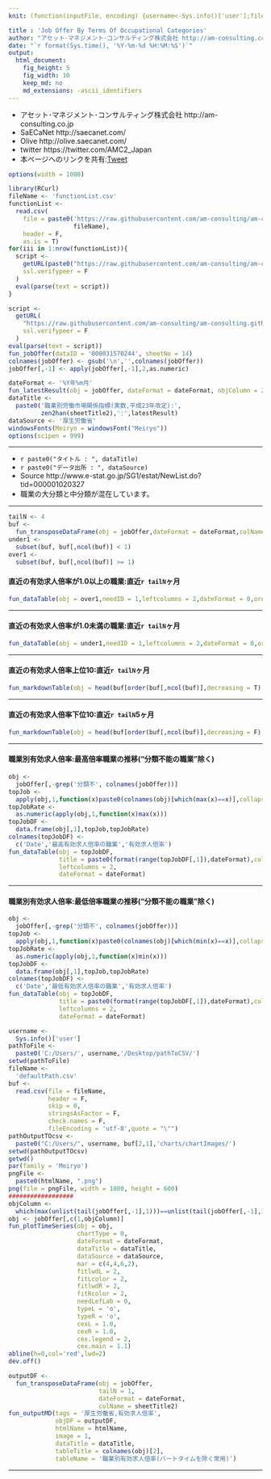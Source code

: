 ```yaml
---
knit: (function(inputFile, encoding) {username<-Sys.info()['user'];fileName<-'defaultPath.csv';pathToFile <-paste0('C:/Users/', username,'/Desktop/pathToCSV/');setwd(pathToFile);buf0<-read.csv(fileName,header = F,skip = 0,stringsAsFactor = F,check.names = F,fileEncoding = 'utf-8');timeStamp<-format(Sys.time(),'%Y%m%d%H%M%S');htmlName<-'JobOfferByTermsOfOccupationalCategories';rmarkdown::render(inputFile, encoding = encoding, output_file = paste0('C:/Users/',username,buf0[2,1],'charts/','am-consulting.co.jp-',htmlName,'.html')) })

title : 'Job Offer By Terms Of Occupational Categories'
author: "アセット･マネジメント･コンサルティング株式会社 http://am-consulting.co.jp"
date: "`r format(Sys.time(), '%Y-%m-%d %H:%M:%S')`"
output: 
  html_document:
    fig_height: 5
    fig_width: 10
    keep_md: no
    md_extensions: -ascii_identifiers
---
```

<link href="http://knowledgevault.saecanet.com/components/rmarkdown-html.css" rel="stylesheet">
<style>.main-container {max-width : 1000px;}</style>
<script src="http://knowledgevault.saecanet.com/components/JavascriptCode.js"></script>

- アセット･マネジメント･コンサルティング株式会社 http://am-consulting.co.jp
- SaECaNet http://saecanet.com/
- Olive http://olive.saecanet.com/
- twitter https://twitter.com/AMC2_Japan
- 本ページへのリンクを共有:<a href="https://twitter.com/share" class="twitter-share-button" data-via="AMC2_Japan" data-size="large">Tweet</a> <script>!function(d,s,id){var js,fjs=d.getElementsByTagName(s)[0],p=/^http:/.test(d.location)?'http':'https';if(!d.getElementById(id)){js=d.createElement(s);js.id=id;js.src=p+'://platform.twitter.com/widgets.js';fjs.parentNode.insertBefore(js,fjs);}}(document, 'script', 'twitter-wjs');</script>

```r
options(width = 1000)
```

```r
library(RCurl)
fileName <- 'functionList.csv'
functionList <-
  read.csv(
    file = paste0('https://raw.githubusercontent.com/am-consulting/am-consulting.github.io/master/csv/',
                  fileName),
    header = F,
    as.is = T)
for(iii in 1:nrow(functionList)){
  script <- 
    getURL(paste0("https://raw.githubusercontent.com/am-consulting/am-consulting.github.io/master/", functionList[iii,1]),
    ssl.verifypeer = F
  )
  eval(parse(text = script))
}
```

```r
script <-
  getURL(
    "https://raw.githubusercontent.com/am-consulting/am-consulting.github.io/master/importJobOfferByTermsOfOccupationalCategories.r",
    ssl.verifypeer = F
  )
eval(parse(text = script))
fun_jobOffer(dataID = '000031570244', sheetNo = 14)
colnames(jobOffer) <- gsub('\n','',colnames(jobOffer))
jobOffer[,-1] <- apply(jobOffer[,-1],2,as.numeric)
```

```r
dateFormat <- '%Y年%m月'
fun_latestResult(obj = jobOffer, dateFormat = dateFormat, objColumn = 2)
dataTitle <- 
  paste0('職業別労働市場関係指標(実数,平成23年改定):', 
         zen2han(sheetTitle2),':',latestResult)
dataSource <- '厚生労働省'
windowsFonts(Meiryo = windowsFont("Meiryo"))
options(scipen = 999)
```

***

- `r paste0("タイトル : ", dataTitle)`
- `r paste0("データ出所 : ", dataSource)`
- Source http://www.e-stat.go.jp/SG1/estat/NewList.do?tid=000001020327
- 職業の大分類と中分類が混在しています。

***

```r
tailN <- 4
buf <-
  fun_transposeDataFrame(obj = jobOffer,dateFormat = dateFormat,colName = '職業',tailN = tailN)
under1 <-
  subset(buf, buf[,ncol(buf)] < 1)
over1 <-
  subset(buf, buf[,ncol(buf)] >= 1)
```

#### 直近の有効求人倍率が1.0以上の職業:直近`r tailN`ヶ月

```r
fun_dataTable(obj = over1,needID = 1,leftcolumns = 2,dateFormat = 0,orderDirection = 'asc')
```

***
#### 直近の有効求人倍率が1.0未満の職業:直近`r tailN`ヶ月

```r
fun_dataTable(obj = under1,needID = 1,leftcolumns = 2,dateFormat = 0,orderDirection = 'asc')
```

***
#### 直近の有効求人倍率上位10:直近`r tailN`ヶ月

```r
fun_markdownTable(obj = head(buf[order(buf[,ncol(buf)],decreasing = T),],10))
```

***
#### 直近の有効求人倍率下位10:直近`r tailN`5ヶ月

```r
fun_markdownTable(obj = head(buf[order(buf[,ncol(buf)],decreasing = F),],10))
```

***
#### 職業別有効求人倍率:最高倍率職業の推移("分類不能の職業"除く)

```r
obj <-
  jobOffer[,-grep('分類不', colnames(jobOffer))]
topJob <-
  apply(obj,1,function(x)paste0(colnames(obj)[which(max(x)==x)],collapse = ' , '))
topJobRate <- 
  as.numeric(apply(obj,1,function(x)max(x)))
topJobDF <- 
  data.frame(obj[,1],topJob,topJobRate)
colnames(topJobDF) <- 
  c('Date','最高有効求人倍率の職業','有効求人倍率')
fun_dataTable(obj = topJobDF,
              title = paste0(format(range(topJobDF[,1]),dateFormat),collapse = '~'),
              leftcolumns = 2,
              dateFormat = dateFormat)
```

***
#### 職業別有効求人倍率:最低倍率職業の推移("分類不能の職業"除く)

```r
obj <-
  jobOffer[,-grep('分類不', colnames(jobOffer))]
topJob <-
  apply(obj,1,function(x)paste0(colnames(obj)[which(min(x)==x)],collapse = ' , '))
topJobRate <- 
  as.numeric(apply(obj,1,function(x)min(x)))
topJobDF <- 
  data.frame(obj[,1],topJob,topJobRate)
colnames(topJobDF) <- 
  c('Date','最低有効求人倍率の職業','有効求人倍率')
fun_dataTable(obj = topJobDF,
              title = paste0(format(range(topJobDF[,1]),dateFormat),collapse = '~'),
              leftcolumns = 2,
              dateFormat = dateFormat)
```

```r
username <-
  Sys.info()['user']
pathToFile <-
  paste0('C:/Users/', username,'/Desktop/pathToCSV/')
setwd(pathToFile)
fileName <-
  'defaultPath.csv'
buf <-
  read.csv(file = fileName,
           header = F,
           skip = 0,
           stringsAsFactor = F,
           check.names = F,
           fileEncoding = 'utf-8',quote = "\"")
pathOutputTOcsv <-
  paste0("C:/Users/", username, buf[2,1],'charts/chartImages/')
setwd(pathOutputTOcsv)
getwd()
par(family = 'Meiryo')
pngFile <-
  paste0(htmlName, ".png")
png(file = pngFile, width = 1000, height = 600)
##################
objColumn <- 
  which(max(unlist(tail(jobOffer[,-1],1)))==unlist(tail(jobOffer[,-1],1))) + 1
obj <- jobOffer[,c(1,objColumn)]
fun_plotTimeSeries(obj = obj,
                   chartType = 0,
                   dateFormat = dateFormat,
                   dataTitle = dataTitle,
                   dataSource = dataSource,
                   mar = c(4,4,6,2),
                   fitlwdL = 2,
                   fitLcolor = 2,
                   fitlwdR = 2,
                   fitRcolor = 2,
                   needLefLab = 0,
                   typeL = 'o',
                   typeR = 'o',
                   cexL = 1.0, 
                   cexR = 1.0,  
                   cex.legend = 2,
                   cex.main = 1.1)
abline(h=0,col='red',lwd=2)
dev.off()
```

```r
outputDF <- 
  fun_transposeDataFrame(obj = jobOffer,
                         tailN = 1,
                         dateFormat = dateFormat,
                         colName = sheetTitle2)
fun_outputMD(tags = '厚生労働省,有効求人倍率',
             objDF = outputDF,
             htmlName = htmlName,
             image = 1,
             dataTitle = dataTitle,
             tableTitle = colnames(obj)[2],
             tableName = '職業別有効求人倍率(パートタイムを除く常用)')
```

***

<script>MakeNegative();</script>
<script>
  (function(i,s,o,g,r,a,m){i['GoogleAnalyticsObject']=r;i[r]=i[r]||function(){
  (i[r].q=i[r].q||[]).push(arguments)},i[r].l=1*new Date();a=s.createElement(o),
  m=s.getElementsByTagName(o)[0];a.async=1;a.src=g;m.parentNode.insertBefore(a,m)
  })(window,document,'script','https://www.google-analytics.com/analytics.js','ga');

  ga('create', 'UA-3077339-5', 'auto');
  ga('send', 'pageview');

</script>
